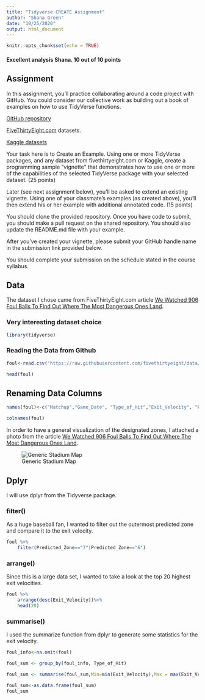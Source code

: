 ---
title: "Tidyverse CREATE Assignment"
author: "Shana Green"
date: "10/25/2020"
output: html_document
---

```{r setup, include=FALSE}
knitr::opts_chunk$set(echo = TRUE)
```

#### Excellent analysis Shana. 10 out of 10 points

## Assignment

In this assignment, you’ll practice collaborating around a code project with GitHub.  You could consider our collective work as building out a book of examples on how to use TidyVerse functions.

[GitHub repository](https://github.com/acatlin/FALL2020TIDYVERSE)

[FiveThirtyEight.com](https://data.fivethirtyeight.com/) datasets.

[Kaggle datasets](https://www.kaggle.com/datasets)

Your task here is to Create an Example.  Using one or more TidyVerse packages, and any dataset from fivethirtyeight.com or Kaggle, create a programming sample “vignette” that demonstrates how to use one or more of the capabilities of the selected TidyVerse package with your selected dataset. (25 points)

Later (see next assignment below), you'll be asked to extend an existing vignette.  Using one of your classmate’s examples (as created above), you'll then extend his or her example with additional annotated code. (15 points)

You should clone the provided repository.  Once you have code to submit, you should make a pull request on the shared repository.  You should also update the README.md file with your example.

After you’ve created your vignette, please submit your GitHub handle name in the submission link provided below. 

You should complete your submission on the schedule stated in the course syllabus.

## Data

The dataset I chose came from FiveThirtyEight.com article [We Watched 906 Foul Balls To Find Out Where The Most Dangerous Ones Land](https://fivethirtyeight.com/features/we-watched-906-foul-balls-to-find-out-where-the-most-dangerous-ones-land/). 

### Very interesting dataset choice ###
```{r}
library(tidyverse)
```

### Reading the Data from Github ###

```{r}

foul<-read.csv("https://raw.githubusercontent.com/fivethirtyeight/data/master/foul-balls/foul-balls.csv", na.strings=c("NA", "NULL"))

head(foul)
```


## Renaming Data Columns
```{r}
names(foul)<-c("Matchup","Game_Date", "Type_of_Hit","Exit_Velocity", "Predicted_Zone", "Camera_Zone", "Used_Zone")

colnames(foul)
```

In order to have a general visualization of the designated zones, I attached a photo from the article [We Watched 906 Foul Balls To Find Out Where The Most Dangerous Ones Land](https://fivethirtyeight.com/features/we-watched-906-foul-balls-to-find-out-where-the-most-dangerous-ones-land/).

![Generic Stadium Map](stadium map.png)


## Dplyr

I will use dplyr from the Tidyverse package.


### filter()

As a huge baseball fan, I wanted to filter out the outermost predicted zone and compare it to the exit velocity.

```{r}

foul %>%
    filter(Predicted_Zone=="7"|Predicted_Zone=="6")
```

### arrange()

Since this is a large data set, I wanted to take a look at the top 20 highest exit velocities. 

```{r}
foul %>%
    arrange(desc(Exit_Velocity))%>%
    head(20)

```


### summarise()

I used the summarize function from dplyr to generate some statistics for the exit velocity. 

```{r}
foul_info<-na.omit(foul)
```

```{r}
foul_sum <- group_by(foul_info, Type_of_Hit)
```

```{r}
foul_sum <- summarise(foul_sum,Min=min(Exit_Velocity),Max = max(Exit_Velocity),Median=median(Exit_Velocity), Mean=round(mean(Exit_Velocity),1))

```

```{r}
foul_sum<-as.data.frame(foul_sum)
foul_sum

```